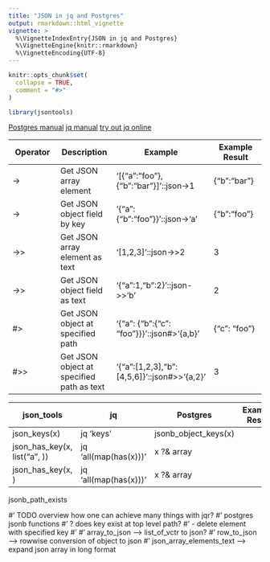 ```yaml
---
title: "JSON in jq and Postgres"
output: rmarkdown::html_vignette
vignette: >
  %\VignetteIndexEntry{JSON in jq and Postgres}
  %\VignetteEngine{knitr::rmarkdown}
  %\VignetteEncoding{UTF-8}
---
```


```r
knitr::opts_chunk$set(
  collapse = TRUE,
  comment = "#>"
)
```

```r
library(jsontools)
```

[Postgres manual](https://www.postgresql.org/docs/current/functions-json.html)
[jq manual](https://stedolan.github.io/jq/manual/#Assignment)
[try out jq online](https://jqplay.org/)

|Operator|Description|Example|Example Result|
|--- |--- |--- |--- |
|->|Get JSON array element|'[{"a":"foo"},{"b":"bar"}]'::json->1|{"b":"bar"}|
|->|Get JSON object field by key|'{"a": {"b":"foo"}}'::json->'a'|{"b":"foo"}|
|->>|Get JSON array element as text|'[1,2,3]'::json->>2|3|
|->>|Get JSON object field as text|'{"a":1,"b":2}'::json->>'b'|2|
|#>|Get JSON object at specified path|'{"a": {"b":{"c": "foo"}}}'::json#>'{a,b}'|{"c": "foo"}|
|#>>|Get JSON object at specified path as text|'{"a":[1,2,3],"b":[4,5,6]}'::json#>>'{a,2}'|3|

|json_tools|jq|Postgres|Example Result|
|--- |--- |--- |--- |
|json_keys(x)|jq 'keys'|jsonb_object_keys(x)|
|json_has_key(x, list("a", ))|jq 'all(map(has(x)))'|x ?& array|
|json_has_key(x, )|jq 'all(map(has(x)))'|x ?& array|

jsonb_path_exists



#' TODO overview how one can achieve many things with jqr?
#' postgres jsonb functions
#' ?     does key exist at top level path?
#' -     delete element with specified key
#'
#' array_to_json  --> list_of_vctr to json?
#' row_to_json    --> rowwise conversion of object to json
#' json_array_elements_text --> expand json array in long format
